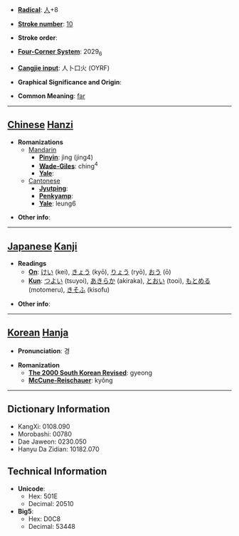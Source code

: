 * '''[[Wiktionary:Chinese radical index| Radical]]''': [[Wiktionary:Chinese radical index 人|人]]+8

* '''[[Wiktionary:Chinese total strokes index|Stroke number]]''': [[Wiktionary:Chinese total strokes index 10|10]]

* '''Stroke order''': 

* '''[[Wiktionary:Chinese four corner index|Four-Corner System]]''': 2029<sub>6</sub>

* '''[[Wiktionary:Chinese Cangjie index|Cangjie input]]''': 人卜口火 (OYRF)

* '''Graphical Significance and Origin''': 

* '''Common Meaning''': [[far]]

----

== [[Chinese]] [[Hanzi]] ==

* '''Romanizations'''
** [[Mandarin]]
*** '''[[Pinyin]]''': jìng (jing4)
*** '''[[Wade-Giles]]''': ching<sup>4</sup>
*** '''[[Yale]]''': 
**[[Cantonese]]
***'''[[Jyutping]]''':
***'''[[Penkyamp]]''': 
***'''[[Yale]]''': leung6

* '''Other info''': 

----

== [[Japanese]] [[Kanji]] ==

* '''Readings'''
** '''[[On]]''': [[けい]] (kei), [[きょう]] (kyō), [[りょう]] (ryō), [[おう]] (ō)
** '''[[Kun]]''': [[つよい]] (tsuyoi), [[あきらか]] (akiraka), [[とおい]] (tooi), [[もとめる]] (motomeru), [[きそふ]] (kisofu)

* '''Other info''':  

----

== [[Korean]] [[Hanja]] ==

* '''Pronunciation''': 경

* '''Romanization'''
** '''[[The 2000 South Korean Revised Romanization|The 2000 South Korean Revised]]''': gyeong
** '''[[McCune-Reischauer]]''': kyŏng

----

== Dictionary Information ==

* KangXi: 0108.090
* Morobashi: 00780
* Dae Jaweon: 0230.050
* Hanyu Da Zidian: 10182.070

== Technical Information ==

* '''Unicode''':
** Hex: 501E
** Decimal: 20510
* '''Big5''':
** Hex: D0C8
** Decimal: 53448